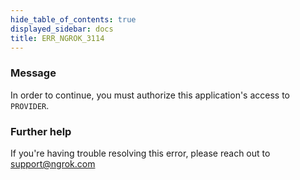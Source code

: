 ```yaml
---
hide_table_of_contents: true
displayed_sidebar: docs
title: ERR_NGROK_3114
---
```




### Message

In order to continue, you must authorize this application's access to `PROVIDER`.

<ErrorDetails error="err_ngrok_3114" />

### Further help

If you're having trouble resolving this error, please reach out to [support@ngrok.com](mailto:support@ngrok.com?subject=Help%20with%20ERR_NGROK_3114)
